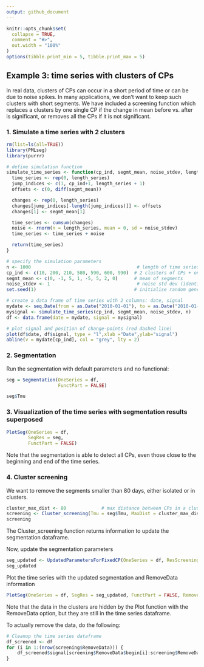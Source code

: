 ```yaml
---
output: github_document
---
```


<!-- Example3.md is generated from Example3.Rmd. Please edit that file -->

```r
knitr::opts_chunk$set(
  collapse = TRUE,
  comment = "#>",
  out.width = "100%"
)
options(tibble.print_min = 5, tibble.print_max = 5)
```

## Example 3: time series with clusters of CPs

In real data, clusters of CPs can occur in a short period of time or can be due to noise spikes.
In many applications, we don't want to keep such clusters with short segments.
We have included a screening function which replaces a clusters by one single CP if the change in mean before vs. after is significant, or removes all the CPs if it is not significant.

### 1. Simulate a time series with 2 clusters

```r
rm(list=ls(all=TRUE))
library(PMLseg)
library(purrr)

# define simulation function
simulate_time_series <- function(cp_ind, segmt_mean, noise_stdev, length_series) {
  time_series <- rep(0, length_series)
  jump_indices <- c(1, cp_ind+1, length_series + 1)
  offsets <- c(0, diff(segmt_mean))

  changes <- rep(0, length_series)
  changes[jump_indices[-length(jump_indices)]] <- offsets
  changes[1] <- segmt_mean[1]

  time_series <- cumsum(changes)
  noise <- rnorm(n = length_series, mean = 0, sd = noise_stdev)
  time_series <- time_series + noise

  return(time_series)
}

# specify the simulation parameters
n <- 1000                                       # length of time series
cp_ind <- c(10, 200, 210, 580, 590, 600, 990)  # 2 clusters of CPs + one short segment at the begining and one at the end => 7 CPs
segmt_mean <- c(0, -1, 5, 1, -5, 5, 2, 0)      # mean of segments
noise_stdev <- 1                                # noise std dev (identical for all months)
set.seed(1)                                    # initialise random generator

# create a data frame of time series with 2 columns: date, signal
mydate <- seq.Date(from = as.Date("2010-01-01"), to = as.Date("2010-01-01")+(n-1), by = "day")
mysignal <- simulate_time_series(cp_ind, segmt_mean, noise_stdev, n)
df <- data.frame(date = mydate, signal = mysignal)

# plot signal and position of change-points (red dashed line)
plot(df$date, df$signal, type = "l",xlab ="Date",ylab="signal")
abline(v = mydate[cp_ind], col = "grey", lty = 2)
```

### 2. Segmentation

Run the segmentation with default parameters and no functional:

```r
seg = Segmentation(OneSeries = df, 
                   FunctPart = FALSE)

seg$Tmu
```

### 3. Visualization of the time series with segmentation results superposed

```r
PlotSeg(OneSeries = df, 
        SegRes = seg, 
        FunctPart = FALSE)
```

Note that the segmentation is able to detect all CPs, even those close to the beginning and end of the time series.

### 4. Cluster screening 

We want to remove the segments smaller than 80 days, either isolated or in clusters.

```r
cluster_max_dist <- 80             # max distance between CPs in a cluster
screening <- Cluster_screening(Tmu = seg$Tmu, MaxDist = cluster_max_dist)
screening
```
The Cluster_screening function returns information to update the segmentation dataframe.

Now, update the segmentation parameters

```r
seg_updated <- UpdatedParametersForFixedCP(OneSeries = df, ResScreening = screening, FunctPart=FALSE)
seg_updated
```

Plot the time series with the updated segmentation and RemoveData information

```r
PlotSeg(OneSeries = df, SegRes = seg_updated, FunctPart = FALSE, RemoveData = screening$RemoveData)
```

Note that the data in the clusters are hidden by the Plot function with the RemoveData option, but they are still in the time series dataframe.

To actually remove the data, do the following:

```r
# Cleanup the time series dataframe
df_screened <- df
for (i in 1:(nrow(screening$RemoveData))) {
    df_screened$signal[screening$RemoveData$begin[i]:screening$RemoveData$end[i]] = NA
}
```